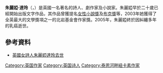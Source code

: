 {{Infobox writer <!-- for more information see [[:Template:Infobox_writer/doc|:Template:Infobox writer/doc]] -->
| name        = 朱麗婭·達玲
| image       =
| imagesize   = 200px
| caption     = Julia Rose Darling, Author
| pseudonym   =
| birth_date  = {{birth date|df=yes|1956|8|21}}
| birth_place = 英國[[溫徹斯特|溫徹斯特]]
| death_date  = {{death date and age|df=yes|2005|4|13|1956|8|21}}
| death_place = 英國[[泰恩河畔紐卡素|泰恩河畔紐卡素]]
| occupation  = 詩人、劇作家、小說家
| nationality = 英國
| period      =
| genre       =
| influences  =
| influenced  =
| signature   =
| website     = {{URL|http://www.juliadarling.co.uk/index.html}}
}}

'''朱麗婭·達玲'''（{{lang-en|'''Julia Darling'''}}，{{BD|1956年|8月21日|2005年|4月13日|}}）是英國一名著名的詩人、劇作家及小說家。朱麗婭早於二十歲已經開始出版文字作品，其作品曾獲提名[[女性小說獎|女性小說獎]]及[[布克獎|布克獎]]等，2003年她獲得了全英最大的文學獎項之一的北岩基金會作家獎。2005年，朱麗婭終於因糾纏多年的乳癌逝世。

==參考資料==
*[https://web.archive.org/web/20160304120828/http://www.publishing.com.hk/pubnews/NewsDetail.asp?NewsID=20050425101 英國女詩人朱麗婭達玲去世]

{{Authority control}}

{{DEFAULTSORT:Darling, Julia}}
[[Category:英国作家|Category:英国作家]]
[[Category:英国诗人|Category:英国诗人]]
[[Category:泰恩河畔紐卡素作家|Category:泰恩河畔紐卡素作家]]